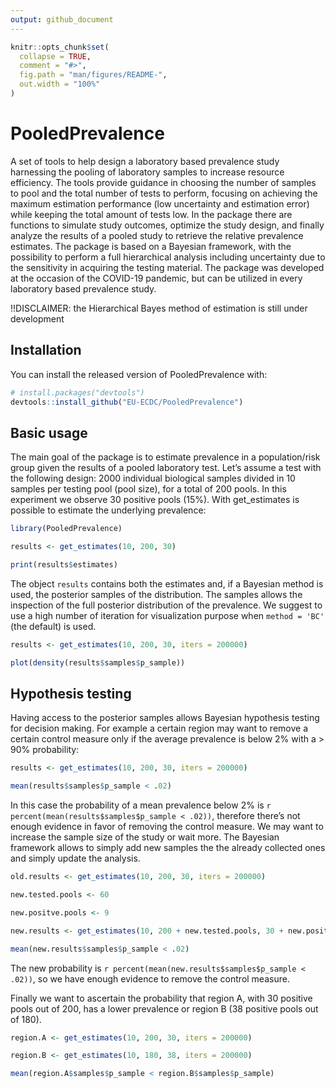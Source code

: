 ```yaml
---
output: github_document
---
```


<!-- README.md is generated from README.Rmd. Please edit that file -->

```r
knitr::opts_chunk$set(
  collapse = TRUE,
  comment = "#>",
  fig.path = "man/figures/README-",
  out.width = "100%"
)
```

# PooledPrevalence

<!-- badges: start -->
<!-- badges: end -->

A set of tools to help design a laboratory based prevalence study harnessing the pooling of laboratory samples to increase resource efficiency.
The tools provide guidance in choosing the number of samples to pool and the total number of tests to perform, focusing on achieving the maximum estimation performance (low uncertainty and estimation error) while keeping the total amount of tests low.
In the package there are functions to simulate study outcomes, optimize the study design, and finally analyze the results of a pooled study to retrieve the relative prevalence estimates.
The package is based on a Bayesian framework, with the possibility to perform a full hierarchical analysis including uncertainty due to the sensitivity in acquiring the testing material.
The package was developed at the occasion of the COVID-19 pandemic, but can be utilized in every laboratory based prevalence study.

!!DISCLAIMER: the Hierarchical Bayes method of estimation is still under development

## Installation

You can install the released version of PooledPrevalence with:

``` r
# install.packages("devtools")
devtools::install_github("EU-ECDC/PooledPrevalence")
```
## Basic usage

The main goal of the package is to estimate prevalence in a population/risk group given the results of a pooled laboratory test. Let's assume a test with the following design: 2000 individual biological samples divided in 10 samples per testing pool (pool size), for a total of 200 pools. In this experiment we observe 30 positive pools (15%). With get_estimates is possible to estimate the underlying prevalence:

```r
library(PooledPrevalence)

results <- get_estimates(10, 200, 30)

print(results$estimates)
```

The object `results` contains both the estimates and, if a Bayesian method is used, the posterior samples of the distribution. The samples allows the inspection of the full posterior distribution of the prevalence. We suggest to use a high number of iteration for visualization purpose when `method = 'BC'` (the default) is used.

```r

results <- get_estimates(10, 200, 30, iters = 200000)

plot(density(results$samples$p_sample))
```

## Hypothesis testing

Having access to the posterior samples allows Bayesian hypothesis testing for decision making. For example a certain region may want to remove a certain control measure only if the average prevalence is below 2% with a > 90% probability:

```r

results <- get_estimates(10, 200, 30, iters = 200000)

mean(results$samples$p_sample < .02)
```

In this case the probability of a mean prevalence below 2% is `r percent(mean(results$samples$p_sample < .02))`, therefore there's not enough evidence in favor of removing the control measure. We may want to increase the sample size of the study or wait more. The Bayesian framework allows to simply add new samples the the already collected ones and simply update the analysis.

```r

old.results <- get_estimates(10, 200, 30, iters = 200000)

new.tested.pools <- 60

new.positve.pools <- 9

new.results <- get_estimates(10, 200 + new.tested.pools, 30 + new.positve.pools, iters = 200000)

mean(new.results$samples$p_sample < .02)
```

The new probability is `r percent(mean(new.results$samples$p_sample < .02))`, so we have enough evidence to remove the control measure.

Finally we want to ascertain the probability that region A, with 30 positive pools out of 200, has a lower prevalence or region B (38 positive pools out of 180).

```r

region.A <- get_estimates(10, 200, 30, iters = 200000)

region.B <- get_estimates(10, 180, 38, iters = 200000)

mean(region.A$samples$p_sample < region.B$samples$p_sample)
```
